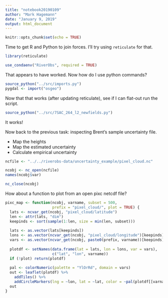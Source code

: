 ```yaml
---
title: "notebook20190109"
author: "Mark Hagemann"
date: "January 9, 2019"
output: html_document
---
```


```r
knitr::opts_chunk$set(echo = TRUE)
```

Time to get R and Python to join forces. I'll try using `reticulate` for that. 

```r
library(reticulate)

use_condaenv("RiverObs", required = TRUE)
```

That appears to have worked. Now how do I use python commands?

```r
source_python("../src/imports.py")
pygdal <- import("osgeo")
```

Now that that works (after updating reticulate), see if I can flat-out run the script.

```r
source_python("../src/7SAC_264_l2_newfields.py")
```

It works!

Now back to the previous task: inspecting Brent's sample uncertainty file.

- Map the heights
- Map the estimated uncertainty
- Calculate empirical uncertainty

```r
ncfile <- "../../riverobs-data/uncertainty_example/pixel_cloud.nc"

ncobj <- nc_open(ncfile)
names(ncobj$var)

nc_close(ncobj)
```

How about a function to plot from an open pixc netcdf file?

```r
pixc_map <- function(ncobj, varname, subset = 500, 
                     prefix = "pixel_cloud/", plot = TRUE) {
  lats <- ncvar_get(ncobj, "pixel_cloud/latitude")
  len <- attr(lats, "dim")
  keepinds <- sort(sample(1:len, size = min(len, subset)))
  
  lats <- as.vector(lats[keepinds])
  lons <- as.vector(ncvar_get(ncobj, "pixel_cloud/longitude")[keepinds])
  vars <- as.vector(ncvar_get(ncobj, paste0(prefix, varname))[keepinds])
  
  plotdf <- setNames(data.frame(lat = lats, lon = lons, var = vars),
                     c("lat", "lon", varname))
  if (!plot) return(plotdf)
  
  pal <- colorNumeric(palette = "YlOrRd", domain = vars)
  out <- leaflet(plotdf) %>% 
    addTiles() %>% 
    addCircleMarkers(lng = ~lon, lat = ~lat, color = ~pal(plotdf[[varname]]))
  out
}
```



